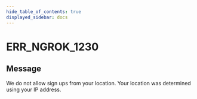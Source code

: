 ```yaml
---
hide_table_of_contents: true
displayed_sidebar: docs
---
```



# ERR_NGROK_1230

## Message

We do not allow sign ups from your location. Your location was determined using your IP address.

<ErrorDetails error="err_ngrok_1230" />
